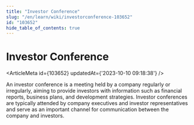 ```yaml
---
title: "Investor Conference"
slug: "/en/learn/wiki/investorconference-103652"
id: "103652"
hide_table_of_contents: true
---
```



<Breadcrumbs current="Investor Conference" />

# Investor Conference

<ArticleMeta id={103652} updatedAt={'2023-10-10 09:18:38'} />
<div className='border-solid border-b border-t-0 my-4 border-[var(--ifm-color-gray-300)]' />

An investor conference is a meeting held by a company regularly or irregularly, aiming to provide investors with information such as financial reports, business plans, and development strategies. Investor conferences are typically attended by company executives and investor representatives and serve as an important channel for communication between the company and investors.
